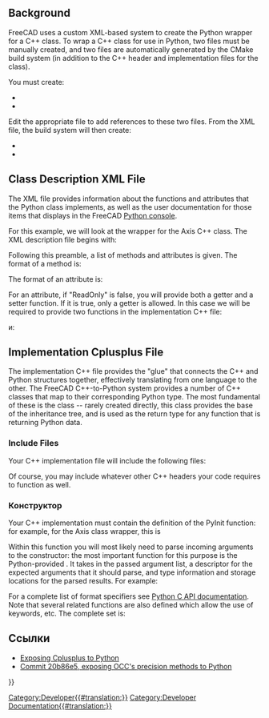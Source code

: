 <languages/>

{{VeryImportantMessage|Данная статья нуждается в развитии. Пожалуйста, внесите в неё вклад своими знаниями!}}
{{TOCright}}

== Background ==

FreeCAD uses a custom XML-based system to create the Python wrapper for a C++ class. To wrap a C++ class for use in Python, two files must be manually created, and two files are automatically generated by the CMake build system (in addition to the C++ header and implementation files for the class).

You must create:
* {{incode|[YourClass]Py.xml}}
* {{incode|[YourClass]PyImp.cpp}}

Edit the appropriate {{FileName|CMakeLists.txt}} file to add references to these two files. From the XML file, the build system will then create:
* {{incode|[YourClass]Py.cpp}}
* {{incode|[YourClass]Py.h}}

== Class Description XML File ==

The XML file {{incode|[YourClass]Py.xml}} provides information about the functions and attributes that the Python class implements, as well as the user documentation for those items that displays in the FreeCAD [[Python_console|Python console]].

For this example, we will look at the wrapper for the Axis C++ class. The XML description file begins with:

{{Code|lang=xml|code=
<?xml version="1.0" encoding="UTF-8"?>
<GenerateModel xmlns:xsi="http://www.w3.org/2001/XMLSchema-instance" xsi:noNamespaceSchemaLocation="generateMetaModel_Module.xsd">
    <PythonExport
        Father="PyObjectBase"
        Name="AxisPy"
        Twin="Axis"
        TwinPointer="Axis"
        Include="Base/Axis.h"
        FatherInclude="Base/PyObjectBase.h"
        Namespace="Base"
        Constructor="true"
        Delete="true"
        FatherNamespace="Base">
    <Documentation>
        <Author Licence="LGPL" Name="Juergen Riegel" EMail="FreeCAD@juergen-riegel.net" />
        <UserDocu>User documentation here
          <!-- Lengthy comments removed. See source file. -->
        </UserDocu>
        <DeveloperDocu>Developer documentation here</DeveloperDocu>
    </Documentation>
}}

Following this preamble, a list of methods and attributes is given. The format of a method is:

{{Code|lang=xml|code=
<Methode Name="move">
    <Documentation>
        <UserDocu>
        move(Vector)
        Move the axis base along the vector
        </UserDocu>
    </Documentation>
</Methode>
}}

The format of an attribute is:

{{Code|lang=xml|code=
<Attribute Name="Direction" ReadOnly="false">
    <Documentation>
        <UserDocu>Direction vector of the Axis</UserDocu>
    </Documentation>
    <Parameter Name="Direction" Type="Object" />
</Attribute>
}}

For an attribute, if "ReadOnly" is false, you will provide both a getter and a setter function. If it is true, only a getter is allowed. In this case we will be required to provide two functions in the implementation C++ file:

{{Code|lang=cpp|code=
Py::Object AxisPy::getDirection(void) const
}}

и:

{{Code|lang=cpp|code=
void AxisPy::setDirection(Py::Object arg)
}}

== Implementation Cplusplus File ==

The implementation C++ file {{incode|[YourClass]PyImp.cpp}} provides the "glue" that connects the C++ and Python structures together, effectively translating from one language to the other. The FreeCAD C++-to-Python system provides a number of C++ classes that map to their corresponding Python type. The most fundamental of these is the {{incode|Py::Object}} class -- rarely created directly, this class provides the base of the inheritance tree, and is used as the return type for any function that is returning Python data.

=== Include Files ===

Your C++ implementation file will include the following files:

{{Code|lang=cpp|code=
#include "PreCompiled.h"

#include "[YourClass].h"

// Inclusion of the generated files (generated out of [YourClass]Py.xml)
#include "[YourClass]Py.h"
#include "[YourClass]Py.cpp"
}}

Of course, you may include whatever other C++ headers your code requires to function as well.

<span id="Constructor"></span>
=== Конструктор ===

Your C++ implementation must contain the definition of the PyInit function: for example, for the Axis class wrapper, this is

{{Code|lang=cpp|code=
int AxisPy::PyInit(PyObject* args, PyObject* /*kwd*/)
}}

Within this function you will most likely need to parse incoming arguments to the constructor: the most important function for this purpose is the Python-provided {{incode|PyArg_ParseTuple}}. It takes in the passed argument list, a descriptor for the expected arguments that it should parse, and type information and storage locations for the parsed results. For example:

{{Code|lang=cpp|code=
    PyObject* d;
    if (PyArg_ParseTuple(args, "O!O", &(Base::VectorPy::Type), &o,
                                      &(Base::VectorPy::Type), &d)) {
        // NOTE: The first parameter defines the base (origin) and the second the direction.
        *getAxisPtr() = Base::Axis(static_cast<Base::VectorPy*>(o)->value(),
                                   static_cast<Base::VectorPy*>(d)->value());
        return 0;
    }
}}

For a complete list of format specifiers see [https://docs.python.org/3/c-api/arg.html Python C API documentation]. Note that several related functions are also defined which allow the use of keywords, etc. The complete set is:

{{Code|lang=cpp|code=
PyAPI_FUNC(int) PyArg_Parse (PyObject *, const char *, ...);
PyAPI_FUNC(int) PyArg_ParseTuple (PyObject *, const char *, ...);
PyAPI_FUNC(int) PyArg_ParseTupleAndKeywords (PyObject *, PyObject *, const char *, char **, ...);
PyAPI_FUNC(int) PyArg_VaParse (PyObject *, const char *, va_list);
PyAPI_FUNC(int) PyArg_VaParseTupleAndKeywords (PyObject *, PyObject *, const char *, char **, va_list);
}}

<span id="Links"></span>
== Ссылки ==

* [[Exposing_Cplusplus_to_Python|Exposing Cplusplus to Python]]
* [https://github.com/FreeCAD/FreeCAD/commit/20b86e55b8dd1873f4c19e036d047528c9ff7f4e Commit 20b86e5, exposing OCC's precision methods to Python]


{{Powerdocnavi{{#translation:}}}}
[[Category:Developer{{#translation:}}]]
[[Category:Developer Documentation{{#translation:}}]]